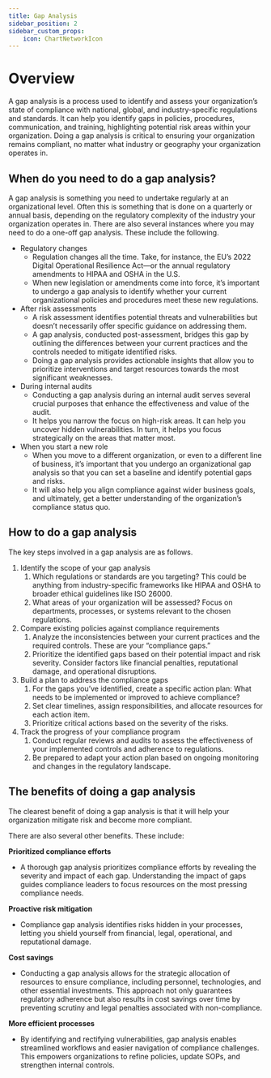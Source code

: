 ```yaml
---
title: Gap Analysis
sidebar_position: 2
sidebar_custom_props:
    icon: ChartNetworkIcon
---
```


# Overview

A gap analysis is a process used to identify and assess your organization’s state of compliance with national, global, and industry-specific regulations and standards. It can help you identify gaps in policies, procedures, communication, and training, highlighting potential risk areas within your organization. Doing a gap analysis is critical to ensuring your organization remains compliant, no matter what industry or geography your organization operates in.

## When do you need to do a gap analysis?

A gap analysis is something you need to undertake regularly at an organizational level. Often this is something that is done on a quarterly or annual basis, depending on the regulatory complexity of the industry your organization operates in. There are also several instances where you may need to do a one-off gap analysis. These include the following.

- Regulatory changes
    - Regulation changes all the time. Take, for instance, the EU’s 2022 Digital Operational Resilience Act—or the annual regulatory amendments to HIPAA and OSHA in the U.S.
    - When new legislation or amendments come into force, it’s important to undergo a gap analysis to identify whether your current organizational policies and procedures meet these new regulations.
- After risk assessments
    - A risk assessment identifies potential threats and vulnerabilities but doesn’t necessarily offer specific guidance on addressing them.
    - A gap analysis, conducted post-assessment, bridges this gap by outlining the differences between your current practices and the controls needed to mitigate identified risks.
    - Doing a gap analysis provides actionable insights that allow you to prioritize interventions and target resources towards the most significant weaknesses.
- During internal audits
    - Conducting a gap analysis during an internal audit serves several crucial purposes that enhance the effectiveness and value of the audit.
    - It helps you narrow the focus on high-risk areas. It can help you uncover hidden vulnerabilities. In turn, it helps you focus strategically on the areas that matter most.
- When you start a new role
    - When you move to a different organization, or even to a different line of business, it’s important that you undergo an organizational gap analysis so that you can set a baseline and identify potential gaps and risks.
    - It will also help you align compliance against wider business goals, and ultimately, get a better understanding of the organization’s compliance status quo.

## How to do a gap analysis

The key steps involved in a gap analysis are as follows.

1. Identify the scope of your gap analysis
    1. Which regulations or standards are you targeting? This could be anything from industry-specific frameworks like HIPAA and OSHA to broader ethical guidelines like ISO 26000.
    1. What areas of your organization will be assessed? Focus on departments, processes, or systems relevant to the chosen regulations.
1. Compare existing policies against compliance requirements
    1. Analyze the inconsistencies between your current practices and the required controls. These are your “compliance gaps.”
    1. Prioritize the identified gaps based on their potential impact and risk severity. Consider factors like financial penalties, reputational damage, and operational disruptions.
1. Build a plan to address the compliance gaps
    1. For the gaps you’ve identified, create a specific action plan: What needs to be implemented or improved to achieve compliance?
    1. Set clear timelines, assign responsibilities, and allocate resources for each action item.
    1. Prioritize critical actions based on the severity of the risks.
1. Track the progress of your compliance program
    1. Conduct regular reviews and audits to assess the effectiveness of your implemented controls and adherence to regulations.
    1. Be prepared to adapt your action plan based on ongoing monitoring and changes in the regulatory landscape.

## The benefits of doing a gap analysis

The clearest benefit of doing a gap analysis is that it will help your organization mitigate risk and become more compliant.

There are also several other benefits. These include:

**Prioritized compliance efforts**
* A thorough gap analysis prioritizes compliance efforts by revealing the severity and impact of each gap. Understanding the impact of gaps guides compliance leaders to focus resources on the most pressing compliance needs.

**Proactive risk mitigation**
* Compliance gap analysis identifies risks hidden in your processes, letting you shield yourself from financial, legal, operational, and reputational damage.

**Cost savings**
* Conducting a gap analysis allows for the strategic allocation of resources to ensure compliance, including personnel, technologies, and other essential investments. This approach not only guarantees regulatory adherence but also results in cost savings over time by preventing scrutiny and legal penalties associated with non-compliance.

**More efficient processes**
* By identifying and rectifying vulnerabilities, gap analysis enables streamlined workflows and easier navigation of compliance challenges. This empowers organizations to refine policies, update SOPs, and strengthen internal controls.